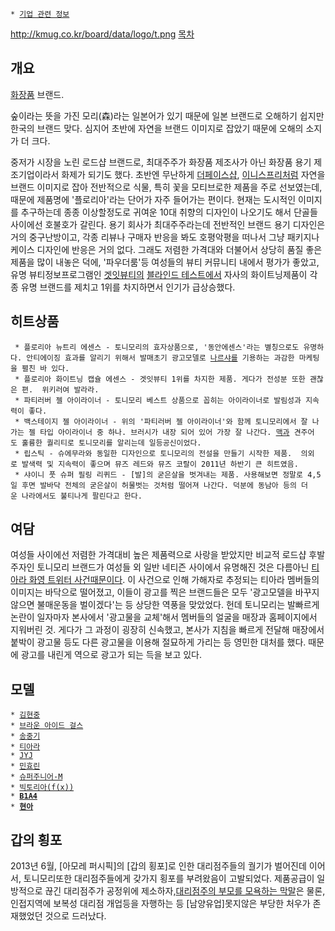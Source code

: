  * [[기업 관련 정보]]

http://kmug.co.kr/board/data/logo/t.png
[[목차]]

== 개요 ==
[[화장품]] 브랜드.

숲이라는 뜻을 가진 모리(森)라는 일본어가 있기 때문에 일본 브랜드로 오해하기 쉽지만 한국의 브랜드 맞다. 심지어 초반에 자연을 브랜드 이미지로 잡았기 때문에 오해의 소지가 더 크다.

중저가 시장을 노린 로드샵 브랜드로, 최대주주가 화장품 제조사가 아닌 화장품 용기 제조기업이라서 화제가 되기도 했다.
초반엔 무난하게 [[더페이스샵]], [[이니스프리]]처럼 자연을 브랜드 이미지로 잡아 전반적으로 식물, 특히 꽃을 모티브로한 제품을 주로 선보였는데, 때문에 제품명에 '플로리아'라는 단어가 자주 들어가는 편이다. 현재는 도시적인 이미지를 추구하는데 종종 이상할정도로 귀여운 10대 취향의 디자인이 나오기도 해서 단골들 사이에선 호불호가 갈린다. 용기 회사가 최대주주라는데 전반적인 브랜드 용기 디자인은 거의 중구난방이고, 각종 리뷰나 구매자 반응을 봐도 호평악평을 떠나서 그냥 패키지나 케이스 디자인에 반응은 거의 없다. 그래도 저렴한 가격대와 더불어서 상당히 품질 좋은 제품을 많이 내놓은 덕에, '파우더룸'등 여성들의 뷰티 커뮤니티 내에서 평가가 좋았고, 유명 뷰티정보프로그램인 [[겟잇뷰티]]의 [[블라인드 테스트]]에서 자사의 화이트닝제품이 각종 유명 브랜드를 제치고 1위를 차지하면서 인기가 급상승했다.

== 히트상품 ==
  * 플로리아 뉴트리 에센스 - 토니모리의 효자상품으로, '동안에센스'라는 별칭으로도 유명하다. 안티에이징 효과를 알리기 위해서 발매초기 광고모델로 [[나르샤]]를 기용하는 과감한 마케팅을 펼친 바 있다.
  * 플로리아 화이트닝 캡슐 에센스 - 겟잇뷰티 1위를 차지한 제품. 게다가 전성분 또한 괜찮은 편.  위키러여 발라라.  
  * 파티러버 젤 아이라이너 - 토니모리 베스트 상품으로 꼽히는 아이라이너로 발림성과 지속력이 좋다. 
  * 백스테이지 젤 아이라이너 - 위의 '파티러버 젤 아이라이너'와 함께 토니모리에서 잘 나가는 젤 타입 아이라이너 중 하나. 브러시가 내장 되어 있어 가장 잘 나간다. [[맥]]과 견주어도 훌륭한 퀄리티로 토니모리를 알리는데 일등공신이었다.
  * 립스틱 - 슈에무라와 동일한 디자인으로 토니모리의 전설을 만들기 시작한 제품.  의외로 발색력 및 지속력이 좋으며 뮤즈 레드와 뮤즈 코랄이 2011년 하반기 큰 히트였음.    
  * 샤이니 풋 슈퍼 필링 리퀴드 - [발]의 굳은살을 벗겨내는 제품. 사용해보면 정말로 4,5일 후면 발바닥 전체의 굳은살이 허물벗는 것처럼 떨어져 나간다. 덕분에 동남아 등의 더운 나라에서도 불티나게 팔린다고 한다.

== 여담 ==
여성들 사이에선 저렴한 가격대비 높은 제품력으로 사랑을 받았지만 비교적 로드샵 후발주자인 토니모리 브랜드가 여성들 외 일반 네티즌 사이에서 유명해진 것은 다름아닌 [[티아라 화영 트위터 사건]]때문이다. 이 사건으로 인해 가해자로 추정되는 티아라 멤버들의 이미지는 바닥으로 떨어졌고, 이들이 광고를 찍은 브랜드들은 모두 '광고모델을 바꾸지 않으면 불매운동을 벌이겠다'는 등 상당한 역풍을 맞았었다. 헌데 토니모리는 발빠르게 논란이 일자마자 본사에서 '광고물을 교체'해서 멤버들의 얼굴을 매장과 홈페이지에서 지워버린 것. 
게다가 그 과정이 굉장히 신속했고, 본사가 지침을 빠르게 전달해 매장에서 붙박이 광고물 등도 다른 광고물을 이용해 절묘하게 가리는 등 영민한 대처를 했다. 때문에 광고를 내린게 역으로 광고가 되는 득을 보고 있다.
== 모델 ==
 * [[김현중]]
 * [[브라운 아이드 걸스]]
 * [[송중기]]
 * [[티아라]]
 * [[JYJ]]
 * [[민효린]]
 * [[슈퍼주니어|슈퍼주니어-M]]
 * [[빅토리아(f(x))]]
 * '''[[B1A4]]'''
 * '''[[현아]]'''
== 갑의 횡포 ==
2013년 6월, [아모레 퍼시픽]의 [갑의 횡포]로 인한 대리점주들의 궐기가 벌어진데 이어서, 토니모리또한 대리점주들에게 갖가지 횡포를 부려왔음이 고발되었다. 제품공급이 일방적으로 끊긴 대리점주가 공정위에 제소하자,[http://media.daum.net/issue/478/newsview?issueId=478&newsid=20130724184306979 대리점주의 부모를 모욕하는 막말]은 물론, 인접지역에 보복성 대리점 개업등을 자행하는 등 [남양유업]못지않은 부당한 처우가 존재했었던 것으로 드러났다.
